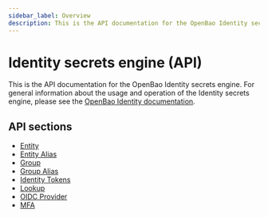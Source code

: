 ```yaml
---
sidebar_label: Overview
description: This is the API documentation for the OpenBao Identity secrets engine.
---
```


# Identity secrets engine (API)

This is the API documentation for the OpenBao Identity secrets engine. For general
information about the usage and operation of the Identity secrets engine, please
see the [OpenBao Identity documentation](/docs/secrets/identity).

## API sections

- [Entity](entity.mdx)
- [Entity Alias](entity-alias.mdx)
- [Group](group.mdx)
- [Group Alias](group-alias.mdx)
- [Identity Tokens](tokens.mdx)
- [Lookup](lookup.mdx)
- [OIDC Provider](oidc-provider.mdx)
- [MFA](mfa/index.mdx)

